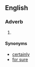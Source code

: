 ==English==

===Adverb===
{{en-adv}}

# {{eye dialect of|certainly|from=NYC}}

====Synonyms====
* [[certainly]]
* [[for sure]]